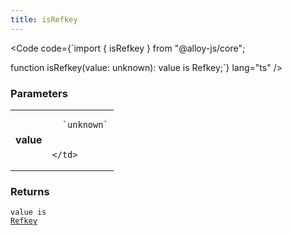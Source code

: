 ```yaml
---
title: isRefkey
---
```







<Code code={`import { isRefkey } from "@alloy-js/core";

function isRefkey(value: unknown): value is Refkey;`} lang="ts" />

### Parameters

<table>
  <tr>
    <td style="text-align: right;font-weight: bold;">value</td>
    <td>
    
      `unknown`
      
      
    </td>
  </tr>
</table>



### Returns

<code>value is <a href="/reference/core/types/refkey/">Refkey</a></code>








